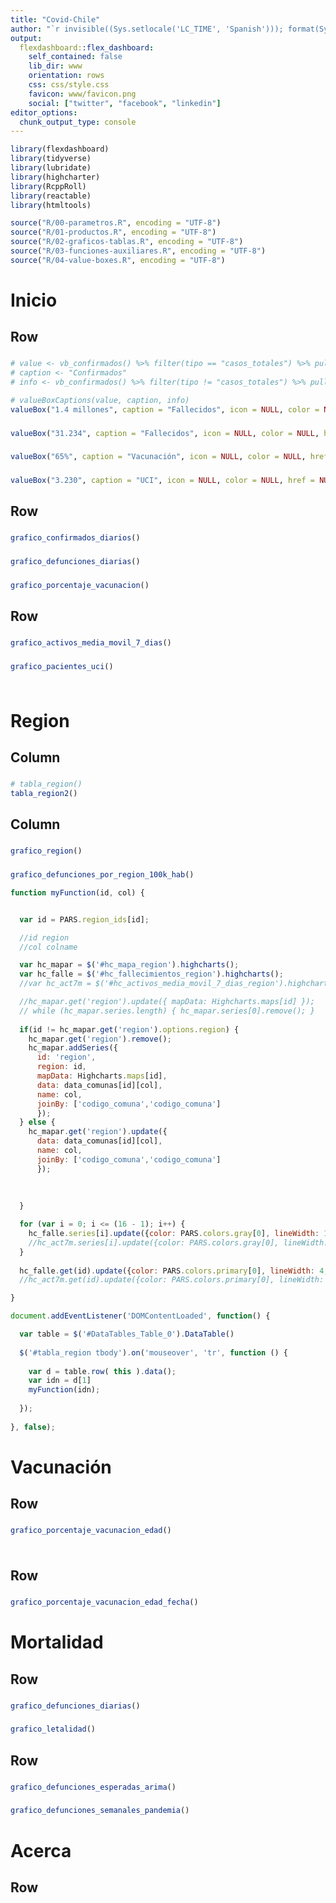 ```yaml
---
title: "Covid-Chile"
author: "`r invisible((Sys.setlocale('LC_TIME', 'Spanish'))); format(Sys.Date(), '%d %B %Y')`"
output: 
  flexdashboard::flex_dashboard:
    self_contained: false
    lib_dir: www
    orientation: rows
    css: css/style.css
    favicon: www/favicon.png    
    social: ["twitter", "facebook", "linkedin"]
editor_options: 
  chunk_output_type: console
---
```


```r
library(flexdashboard)
library(tidyverse)
library(lubridate)
library(highcharter)
library(RcppRoll)
library(reactable)
library(htmltools)

source("R/00-parametros.R", encoding = "UTF-8")
source("R/01-productos.R", encoding = "UTF-8")
source("R/02-graficos-tablas.R", encoding = "UTF-8")
source("R/03-funciones-auxiliares.R", encoding = "UTF-8")
source("R/04-value-boxes.R", encoding = "UTF-8")
```

Inicio {data-icon="fa-tachometer-alt"}
=====================================  

Row {data-height=230}
-----------------------------------------------------------------------

### 

```r
# value <- vb_confirmados() %>% filter(tipo == "casos_totales") %>% pull(descripcion)
# caption <- "Confirmados"
# info <- vb_confirmados() %>% filter(tipo != "casos_totales") %>% pull(descripcion)

# valueBoxCaptions(value, caption, info)
valueBox("1.4 millones", caption = "Fallecidos", icon = NULL, color = NULL, href = NULL)

```

### 

```r
valueBox("31.234", caption = "Fallecidos", icon = NULL, color = NULL, href = NULL)
```

### 

```r
valueBox("65%", caption = "Vacunación", icon = NULL, color = NULL, href = NULL)
```

### 

```r
valueBox("3.230", caption = "UCI", icon = NULL, color = NULL, href = NULL)
```


Row 
-----------------------------------------------------------------------

###

```r
grafico_confirmados_diarios()
```

###

```r
grafico_defunciones_diarias()
```

###

```r
grafico_porcentaje_vacunacion()
```

Row 
----------------------------------------------------------------------- 

### 

```r
grafico_activos_media_movil_7_dias()
```

### 

```r
grafico_pacientes_uci()
```

###

```r
```

Region {data-icon="fa-map-marked-alt" data-orientation=columns}
=====================================  

Column {data-width=900}
-----------------------------------------------------------------------

### 

<script src="geojson/regiones_geojson.js"></script>
<script src="data/data_comunas.js"></script>

```r
# tabla_region()
tabla_region2()
```

Column
-----------------------------------------------------------------------

### 

```r
grafico_region()
```
 
### 

```r
grafico_defunciones_por_region_100k_hab()
```

<script>
PARS = `r jsonlite::toJSON(PARS)`
</script>

```js
function myFunction(id, col) {


  var id = PARS.region_ids[id];

  //id region
  //col colname

  var hc_mapar = $('#hc_mapa_region').highcharts();
  var hc_falle = $('#hc_fallecimientos_region').highcharts();
  //var hc_act7m = $('#hc_activos_media_movil_7_dias_region').highcharts();

  //hc_mapar.get('region').update({ mapData: Highcharts.maps[id] });
  // while (hc_mapar.series.length) { hc_mapar.series[0].remove(); }
  
  if(id != hc_mapar.get('region').options.region) {
    hc_mapar.get('region').remove();
    hc_mapar.addSeries({
      id: 'region',
      region: id,
      mapData: Highcharts.maps[id],
      data: data_comunas[id][col],
      name: col,
      joinBy: ['codigo_comuna','codigo_comuna']
      });
  } else {
    hc_mapar.get('region').update({
      data: data_comunas[id][col],
      name: col,
      joinBy: ['codigo_comuna','codigo_comuna']
      });
  
  
  
  }

  for (var i = 0; i <= (16 - 1); i++) {
    hc_falle.series[i].update({color: PARS.colors.gray[0], lineWidth: 1, zIndex: 0});
    //hc_act7m.series[i].update({color: PARS.colors.gray[0], lineWidth: 1, zIndex: 0});
  }
  
  hc_falle.get(id).update({color: PARS.colors.primary[0], lineWidth: 4, zIndex: 1});
  //hc_act7m.get(id).update({color: PARS.colors.primary[0], lineWidth: 4, zIndex: 1});

}
```

```js
document.addEventListener('DOMContentLoaded', function() {

  var table = $('#DataTables_Table_0').DataTable()
  
  $('#tabla_region tbody').on('mouseover', 'tr', function () {
  
    var d = table.row( this ).data();
    var idn = d[1]
    myFunction(idn);
    
  });
    
}, false);
```

Vacunación {data-icon="fa-syringe"}
=====================================  

Row 
-----------------------------------------------------------------------

### 

```r
grafico_porcentaje_vacunacion_edad()
```

### 

```r
```

Row 
-----------------------------------------------------------------------

### 

```r
grafico_porcentaje_vacunacion_edad_fecha()
```

Mortalidad {data-icon="fa-ribbon"}
=====================================  

Row 
-----------------------------------------------------------------------

### 

```r
grafico_defunciones_diarias()
```

### 

```r
grafico_letalidad()
```

Row 
-----------------------------------------------------------------------

### 

```r
grafico_defunciones_esperadas_arima()
```

### 

```r
grafico_defunciones_semanales_pandemia()
```

Acerca {data-icon="fa-question-circle"}
=====================================  

Row {data-height=500}
-----------------------------------------------------------------------

### 

```r
```